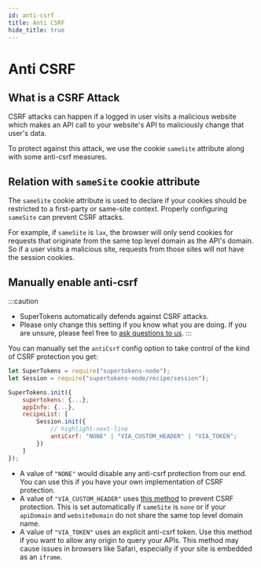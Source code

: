 ```yaml
---
id: anti-csrf
title: Anti CSRF
hide_title: true
---
```


<!-- COPY DOCS -->
<!-- ./session/common-customizations/sessions/anti-csrf.mdx -->


# Anti CSRF

## What is a CSRF Attack

CSRF attacks can happen if a logged in user visits a malicious website which makes an API call to your website's API to maliciously change that user's data.

To protect against this attack, we use the cookie `sameSite` attribute along with some anti-csrf measures.

## Relation with ``sameSite`` cookie attribute
The ``sameSite`` cookie attribute is used to declare if your cookies should be restricted to a first-party or same-site context. Properly configuring ``sameSite`` can prevent CSRF attacks.

For example, if `sameSite` is `lax`, the browser will only send cookies for requests that originate from the same top level domain as the API's domain. So if a user visits a malicious site, requests from those sites will not have the session cookies.

## Manually enable anti-csrf

:::caution
- SuperTokens automatically defends against CSRF attacks.
- Please only change this setting if you know what you are doing. If you are unsure, please feel free to [ask questions to us](https://supertokens.io/discord).
:::

You can manually set the `antiCsrf` config option to take control of the kind of CSRF protection you get:

<BackendSDKTabs>
<TabItem value="nodejs">

```jsx
let SuperTokens = require("supertokens-node");
let Session = require("supertokens-node/recipe/session");

SuperTokens.init({
    supertokens: {...},
    appInfo: {...},
    recipeList: [
        Session.init({
            // highlight-next-line
            antiCsrf: "NONE" | "VIA_CUSTOM_HEADER" | "VIA_TOKEN"; 
        })
    ]
});
```
</TabItem>
</BackendSDKTabs>

- A value of `"NONE"` would disable any anti-csrf protection from our end. You can use this if you have your own implementation of CSRF protection.
- A value of `"VIA_CUSTOM_HEADER"` uses [this method](https://cheatsheetseries.owasp.org/cheatsheets/Cross-Site_Request_Forgery_Prevention_Cheat_Sheet.html#use-of-custom-request-headers) to prevent CSRF protection. This is set automatically if `sameSite` is `none` or if your `apiDomain` and `websiteDomain` do not share the same top level domain name.
- A value of `"VIA_TOKEN"` uses an explicit anti-csrf token. Use this method if you want to allow any origin to query your APIs. This method may cause issues in browsers like Safari, especially if your site is embedded as an `iframe`.
